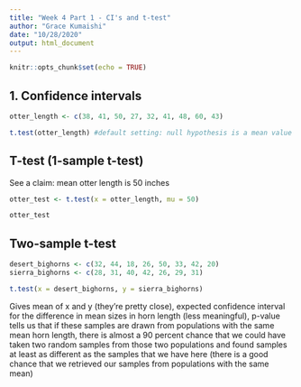 ```yaml
---
title: "Week 4 Part 1 - CI's and t-test"
author: "Grace Kumaishi"
date: "10/28/2020"
output: html_document
---
```


```r
knitr::opts_chunk$set(echo = TRUE)
```

## 1. Confidence intervals

```r
otter_length <- c(38, 41, 50, 27, 32, 41, 48, 60, 43)

t.test(otter_length) #default setting: null hypothesis is a mean value equal to zero, confidence interval and mean are meaningful but p-value is not
```

## T-test (1-sample t-test)

See a claim: mean otter length is 50 inches

```r
otter_test <- t.test(x = otter_length, mu = 50)

otter_test
```

## Two-sample t-test

```r
desert_bighorns <- c(32, 44, 18, 26, 50, 33, 42, 20)
sierra_bighorns <- c(28, 31, 40, 42, 26, 29, 31)

t.test(x = desert_bighorns, y = sierra_bighorns) 
```

Gives mean of x and y (they're pretty close), expected confidence interval for the difference in mean sizes in horn length (less meaningful), p-value tells us that if these samples are drawn from populations with the same mean horn length, there is almost a 90 percent chance that we could have taken two random samples from those two populations and found samples at least as different as the samples that we have here (there is a good chance that we retrieved our samples from populations with the same mean)








